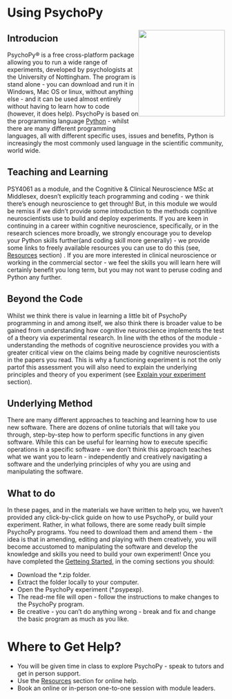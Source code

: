 # Using PsychoPy

::: {style="float:right;position: relative; top: -10px;"}
![](images/psychopyLogo.png){width="200"}
:::

## Introducion

PsychoPy® is a free cross-platform package allowing you to run a wide range of experiments, developed by psychologists at the University of Nottingham. The program is stand alone - you can download and run it in Windows, Mac OS or linux, without anything else - and it can be used almost entirely without having to learn how to code (however, it does help). PsychoPy is based on the programming language [Python](https://www.python.org) - whilst there are many different programming languages, all with different specific uses, issues and benefits, Python is increasingly the most commonly used language in the scientific community, world wide.

## Teaching and Learning

PSY4061 as a module, and the Cognitive & Clinical Neuroscience MSc at Middlesex, doesn't explicitly teach programming and coding - we think there's enough neuroscience to get through! But, in this module we would be remiss if we didn't provide some introduction to the methods cognitive neuroscientists use to build and deploy experiments. If you are keen in continuing in a career within cognitive neuroscience, specifically, or in the research sciences more broadly, we strongly encourage you to develop your Python skills further(and coding skill more generally) - we provide some links to freely available resources you can use to do this (see, [Resources](Resources.qmd) section) . If you are more interested in clinical neuroscience or working in the commercial sector - we feel the skills you will learn here will certainly benefit you long term, but you may not want to peruse coding and Python any further.

## Beyond the Code

Whilst we think there is value in learning a little bit of PsychoPy programming in and among itself, we also think there is broader value to be gained from understanding how cognitive neuroscience implements the test of a theory via experimental research. In line with the ethos of the module - understanding the methods of cognitive neuroscience provides you with a greater critical view on the claims being made by cognitive neuroscientists in the papers you read. This is why a functioning experiment is not the only partof this assessment you will also need to explain the underlying principles and theory of you experiment (see [Explain your experiment](Explain.qmd) section). 

## Underlying Method

There are many different approaches to teaching and learning how to use new software. There are dozens of online tutorials that will take you through, step-by-step how to perform specific functions in any given software. While this can be useful for learning how to execute specific operations in a specific software - we don't think this approach teaches what we want you to learn - independently and creatively navigating a software and the underlying principles of why you are using and manipulating the software.

## What to do

In these pages, and in the materials we have written to help you, we haven't provided any click-by-click guide on how to use PsychoPy, or build your experiment. Rather, in what follows, there are some ready built simple PsychoPy programs. You need to download them and amend them - the idea is that in amending, editing and playing with them creatively, you will become accustomed to manipulating the software and develop the knowledge and skills you need to build your own experiment! Once you have completed the [Getteing Started](Getting Started.qmd), in the coming sections you should:

-   Download the \*.zip folder.
-   Extract the folder locally to your computer.
-   Open the PsychoPy experiment (\*.psypexp).
-   The read-me file will open - follow the instructions to make changes to the PsychoPy program.
-   Be creative - you can't do anything wrong - break and fix and change the basic program as much as you like.

# Where to Get Help?

-   You will be given time in class to explore PsychoPy - speak to tutors and get in person support.
-   Use the [Resources](Resources.qmd) section for online help.
-   Book an online or in-person one-to-one session with module leaders.
